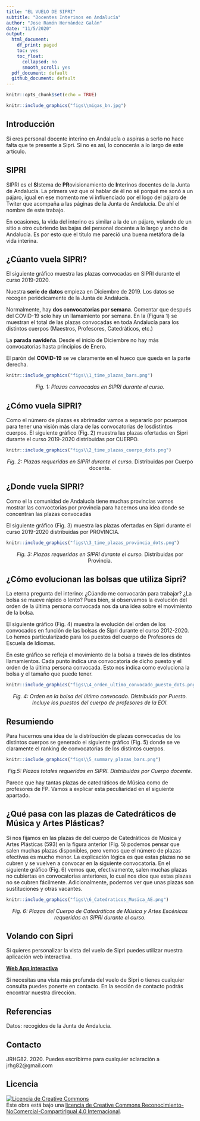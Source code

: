```yaml
---
title: "EL VUELO DE SIPRI"
subtitle: "Docentes Interinos en Andalucía"
author: "Jose Ramón Hernández Galán"
date: "11/5/2020"
output:
  html_document:
    df_print: paged
    toc: yes
    toc_float:
      collapsed: no
      smooth_scroll: yes
  pdf_document: default
  github_document: default
---
```


```r
knitr::opts_chunk$set(echo = TRUE)
```


```r
knitr::include_graphics("figs\\migas_bn.jpg")
```

## Introducción

Si eres personal docente interino en Andalucía o aspiras a serlo no hace falta que te presente a Sipri. Si no es así, lo conocerás a lo largo de este artículo.


## SIPRI

SIPRI es el **SI**stema de **PR**ovisionamiento de **I**nterinos docentes de la Junta de Andalucía. La primera vez que oí hablar de él no sé porqué me sonó a un pájaro, igual en ese momento me vi influenciado por el logo del pájaro de Twiter que acompaña a las páginas de la Junta de Andalucía. De ahí el nombre de este trabajo.

En ocasiones, la vida del interino es similar a la de un pájaro, volando de un sitio a otro cubriendo las bajas del personal docente a lo largo y ancho de Andalucía. Es por esto que el título me pareció una buena metáfora de la vida interina.


## ¿Cúanto vuela SIPRI?
El siguiente gráfico muestra las plazas convocadas en SIPRI durante el curso 2019-2020.

Nuestra **serie de datos** empieza en Diciembre de 2019. Los datos se recogen periódicamente de la Junta de Andalucía.

Normalmente, hay **dos convocatorias por semana**. Comentar que después del COVID-19 solo hay un llamamiento por semana. En la (Figura 1) se muestran el total de las plazas convocadas en toda Andalucía para los distintos cuerpos (Maestros, Profesores, Catedráticos, etc.)

La **parada navideña**. Desde el inicio de Diciembre no hay más convocatorias hasta principios de Enero.

El parón del **COVID-19** se ve claramente en el hueco que queda en la parte derecha.

```r
knitr::include_graphics("figs\\1_time_plazas_bars.png")
```

<center> 
*Fig. 1: Plazas convocadas en SIPRI durante el curso.*
</center>

## ¿Cómo vuela SIPRI?

Como el número de plazas es abrimador vamos a separarlo por pcuerpos para tener una visión más clara de las convocatorias de losdistintos cuerpos. El siguiente gráfico (Fig. 2) muestra las plazas ofertadas en Sipri durante el curso 2019-2020 distribuidas por CUERPO.

```r
knitr::include_graphics("figs\\2_time_plazas_cuerpo_dots.png")
```
<center> 
*Fig. 2: Plazas requeridas en SIPRI durante el curso.* Distribuidas por Cuerpo docente.
</center>

## ¿Donde vuela SIPRI?
Como el la comunidad de Andalucía tiene muchas provincias vamos mostrar las convoctorias por provincia para hacernos una idea donde se concentran las plazas convocadas

El siguiente gráfico (Fig. 3) muestra las plazas ofertadas en Sipri durante el curso 2019-2020 distribuidas por PROVINCIA.

```r
knitr::include_graphics("figs\\3_time_plazas_provincia_dots.png")
```
<center> 
*Fig. 3: Plazas requeridas en SIPRI durante el curso.* Distribuidas por Provincia.
</center>


## ¿Cómo evolucionan las bolsas que utiliza Sipri?
La eterna pregunta del interino: ¿Cúando me convocarán para trabajar? ¿La bolsa se mueve rápido o lento? Pues bien, si observamos la evolución del orden de la última persona convocada nos da una idea sobre el movimiento de la bolsa.

El siguiente gráfico (Fig. 4) muestra la evolución del orden de los convocados en función de las bolsas de Sipri durante el curso 2012-2020. Lo hemos particularizado para los puestos del cuerpo de Profesores de Escuela de Idiomas.

En este gráfico se refleja el movimiento de la bolsa a través de los distintos llamamientos. Cada punto indica una convocatoria de dicho puesto y el orden de la última persona convocada. Esto nos indica como evoluciona la bolsa y el tamaño que puede tener.


```r
knitr::include_graphics("figs\\4_orden_ultimo_convocado_puesto_dots.png")
```
<center> 
*Fig. 4: Orden en la bolsa del último convocado. Distribuido por Puesto. Incluye los puestos del cuerpo de profesores de la EOI.*
</center>

## Resumiendo

Para hacernos una idea de la distribución de plazas  convocadas de los distintos cuerpos se generado el siguiente gráfico (Fig. 5) donde se ve claramente el ranking de convocatorias de los distintos cuerpos.

```r
knitr::include_graphics("figs\\5_summary_plazas_bars.png")
```
<center> 
*Fig.5: Plazas totales requeridas en SIPRI. Distribuidas por Cuerpo docente.*
</center>

Parece que hay tantas plazas de catedráticos de Música como de profesores de FP. Vamos a explicar esta peculiaridad en el siguiente apartado.

## ¿Qué pasa con las plazas de Catedráticos de Música y Artes Plásticas?

Si nos fijamos en las plazas de del cuerpo de Catedráticos de Música y Artes Plásticas (593) en la figura anterior (Fig. 5) podemos pensar que salen muchas plazas disponibles, pero vemos que el número de plazas efectivas es mucho menor. La explicación lógica es que estas plazas no se cubren y se vuelven a convocar en la siguiente convocatoria.
En el siguiente gráfico (Fig. 6) vemos que, efectivamente, salen muchas plazas no cubiertas en convocatorias anteriores, lo cual nos dice que estas plazas no se cubren fácilmente. Adicionalmente, podemos ver que unas plazas son sustituciones y otras vacantes.

```r
knitr::include_graphics("figs\\6_Catedraticos_Musica_AE.png")
```
<center> 
*Fig. 6: Plazas del Cuerpo de Catedráticos de Música y Artes Escénicas requeridas en SIPRI durante el curso.*
</center>

## Volando con Sipri

Si quieres personalizar la vista del vuelo de Sipri puedes utilizar nuestra aplicación web interactiva.

[**Web App interactiva**](https://jrlab.shinyapps.io/sipri)

Si necesitas una vista más profunda del vuelo de Sipri o tienes cualquier consulta puedes ponerte en contacto. En la sección de contacto podrás encontrar nuestra dirección.


## Referencias
Datos: recogidos de la Junta de Andalucía.

## Contacto
JRHG82. 2020. Puedes escribirme para cualquier aclaración a  jrhg82@gmail.com

## Licencia

<a rel="license" href="http://creativecommons.org/licenses/by-nc-sa/4.0/"><img alt="Licencia de Creative Commons" style="border-width:0" src="https://i.creativecommons.org/l/by-nc-sa/4.0/88x31.png" /></a><br />Este obra está bajo una <a rel="license" href="http://creativecommons.org/licenses/by-nc-sa/4.0/">licencia de Creative Commons Reconocimiento-NoComercial-CompartirIgual 4.0 Internacional</a>.

